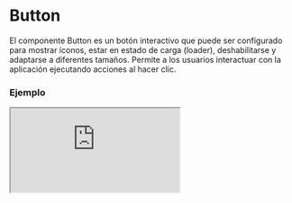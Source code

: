 # Button

El componente Button es un botón interactivo que puede ser configurado para mostrar íconos, estar en estado de carga (loader), deshabilitarse y adaptarse a diferentes tamaños. Permite a los usuarios interactuar con la aplicación ejecutando acciones al hacer clic.


### Ejemplo

<Iframe
  minHeightIframe="30dvh"
  src="https://fenextjs-component-storybook.vercel.app/iframe.html?args=&id=component-button--index&viewMode=story"
/>

### Importación

Para importar el componente Button, se puede hacer desde fenextjs

```tsx copy
import { Button } from "fenextjs";
```

### Parámetros

| Parámetro         | Tipo                                                               | Requerido | Default   | Descripcion                                                                                                         |
| ----------------- | ------------------------------------------------------------------ | --------- | --------- | ------------------------------------------------------------------------------------------------------------------- |
| loader            | boolean                                                            | no        | false     | Si el botón está en estado de carga, mostrando un indicador de carga (spinner) y deshabilitado para otras acciones. |
| disabled          | boolean                                                            | no        | false     | Si el botón está deshabilitado, impidiendo cualquier interacción.                                                   |
| onClick           | function                                                           | no        |           | Función que se ejecuta cuando se hace click en el botón (solo si no está deshabilitado o en estado de carga).       |
| onClickDisabled   | function                                                           | no        |           | Función que se ejecuta cuando se hace click en el botón estando deshabilitado.                                      |
| icon              | ReactNode                                                          | no        | undefined | El ícono que se mostrará dentro del botón.                                                                          |
| isBtn             | boolean                                                            | no        | true      | Si se renderiza el componente como un botón (`\<button\>`) o como un `\<div\>`.                                     |
| size              | "extra-small" \| "small" \| "normal" \| "strong" \| "extra-strong" | no        | "normal"  | El tamaño del botón.                                                                                                |
| full              | boolean                                                            | no        | false     | Si el botón debe ocupar todo el ancho disponible.                                                                   |
| className         | string                                                             | no        | ""        | Clase personalizada para el componente Button.                                                                      |
| classNameDisabled | string                                                             | no        | ""        | Clase personalizada para el componente Button cuenado esta deshabilitado.                                           |
| classNameLoader   | string                                                             | no        | ""        | Clase personalizada para el componente Loader dentro del botón cuando está en estado de carga.                      |

### Storybook

Para ver el storybook del componente lo puede hacer con este [link](https://fenextjs-component-storybook.vercel.app/?path=/story/component-button--index)

### Usos

- Botón básico

```tsx copy
<Button>Click me</Button>
```

- Botón con ícono

```tsx copy
<Button icon={<img src="/icon.svg" alt="Icon" />}>Click me</Button>
```

- Botón en estado de carga

```tsx copy
<Button loader={true}>Loading...</Button>
```

- Botón deshabilitado

```tsx copy
<Button disabled={true}>Disabled</Button>
```

- Botón con tamaño personalizado

```tsx copy
<Button size="strong">Strong Button</Button>
```

- Botón con ancho completo

```tsx copy
<Button full={true}>Full Width Button</Button>
```
